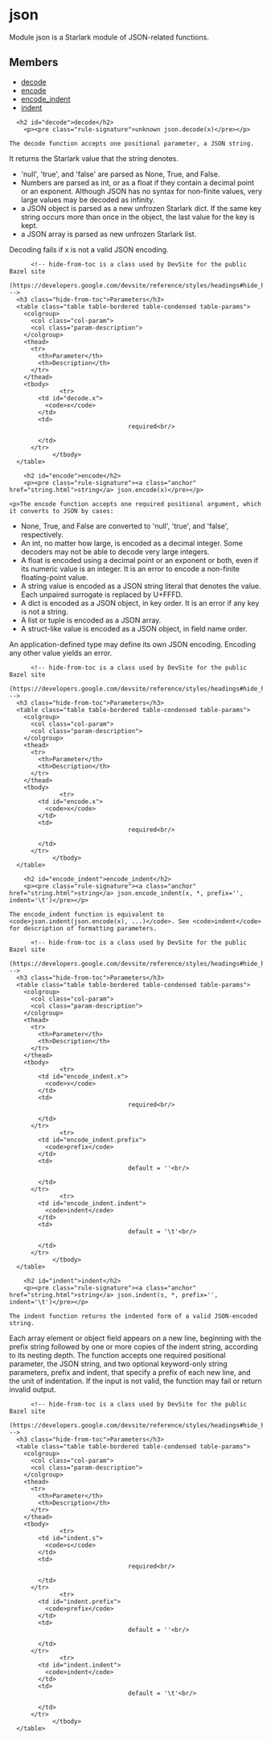 <html devsite>
<head>
  <meta name="project_path" value="/_project.yaml">
  <meta name="book_path" value="/versions/6.3.0/_book.yaml">
</head>
<body>

<h1 class="page-title" id="modules.json">json</h1>

<!-- {% raw %} -->

Module json is a Starlark module of JSON-related functions.

<h2>Members</h2>
<ul>
    <li>
    <a href="#decode">decode</a>
  </li>
      <li>
    <a href="#encode">encode</a>
  </li>
      <li>
    <a href="#encode_indent">encode_indent</a>
  </li>
      <li>
    <a href="#indent">indent</a>
  </li>
  </ul>

      <h2 id="decode">decode</h2>
        <p><pre class="rule-signature">unknown json.decode(x)</pre></p>

    The decode function accepts one positional parameter, a JSON string.
It returns the Starlark value that the string denotes.
<ul><li>'null', 'true', and 'false' are parsed as None, True, and False.
<li>Numbers are parsed as int, or as a float if they contain a decimal point or an exponent. Although JSON has no syntax  for non-finite values, very large values may be decoded as infinity.
<li>a JSON object is parsed as a new unfrozen Starlark dict. If the same key string occurs more than once in the object, the last value for the key is kept.
<li>a JSON array is parsed as new unfrozen Starlark list.
</ul>
Decoding fails if x is not a valid JSON encoding.


          <!-- hide-from-toc is a class used by DevSite for the public Bazel site
      (https://developers.google.com/devsite/reference/styles/headings#hide_headings_from_the_toc) -->
      <h3 class="hide-from-toc">Parameters</h3>
      <table class="table table-bordered table-condensed table-params">
        <colgroup>
          <col class="col-param">
          <col class="param-description">
        </colgroup>
        <thead>
          <tr>
            <th>Parameter</th>
            <th>Description</th>
          </tr>
        </thead>
        <tbody>
                  <tr>
            <td id="decode.x">
              <code>x</code>
            </td>
            <td>
                                     required<br/>

            </td>
          </tr>
                </tbody>
      </table>

        <h2 id="encode">encode</h2>
        <p><pre class="rule-signature"><a class="anchor" href="string.html">string</a> json.encode(x)</pre></p>

    <p>The encode function accepts one required positional argument, which it converts to JSON by cases:
<ul>
<li>None, True, and False are converted to 'null', 'true', and 'false', respectively.
<li>An int, no matter how large, is encoded as a decimal integer. Some decoders may not be able to decode very large integers.
<li>A float is encoded using a decimal point or an exponent or both, even if its numeric value is an integer. It is an error to encode a non-finite  floating-point value.
<li>A string value is encoded as a JSON string literal that denotes the value.  Each unpaired surrogate is replaced by U+FFFD.
<li>A dict is encoded as a JSON object, in key order.  It is an error if any key is not a string.
<li>A list or tuple is encoded as a JSON array.
<li>A struct-like value is encoded as a JSON object, in field name order.
</ul>
An application-defined type may define its own JSON encoding.
Encoding any other value yields an error.


          <!-- hide-from-toc is a class used by DevSite for the public Bazel site
      (https://developers.google.com/devsite/reference/styles/headings#hide_headings_from_the_toc) -->
      <h3 class="hide-from-toc">Parameters</h3>
      <table class="table table-bordered table-condensed table-params">
        <colgroup>
          <col class="col-param">
          <col class="param-description">
        </colgroup>
        <thead>
          <tr>
            <th>Parameter</th>
            <th>Description</th>
          </tr>
        </thead>
        <tbody>
                  <tr>
            <td id="encode.x">
              <code>x</code>
            </td>
            <td>
                                     required<br/>

            </td>
          </tr>
                </tbody>
      </table>

        <h2 id="encode_indent">encode_indent</h2>
        <p><pre class="rule-signature"><a class="anchor" href="string.html">string</a> json.encode_indent(x, *, prefix='', indent='\t')</pre></p>

    The encode_indent function is equivalent to <code>json.indent(json.encode(x), ...)</code>. See <code>indent</code> for description of formatting parameters.

          <!-- hide-from-toc is a class used by DevSite for the public Bazel site
      (https://developers.google.com/devsite/reference/styles/headings#hide_headings_from_the_toc) -->
      <h3 class="hide-from-toc">Parameters</h3>
      <table class="table table-bordered table-condensed table-params">
        <colgroup>
          <col class="col-param">
          <col class="param-description">
        </colgroup>
        <thead>
          <tr>
            <th>Parameter</th>
            <th>Description</th>
          </tr>
        </thead>
        <tbody>
                  <tr>
            <td id="encode_indent.x">
              <code>x</code>
            </td>
            <td>
                                     required<br/>

            </td>
          </tr>
                  <tr>
            <td id="encode_indent.prefix">
              <code>prefix</code>
            </td>
            <td>
                                     default = ''<br/>

            </td>
          </tr>
                  <tr>
            <td id="encode_indent.indent">
              <code>indent</code>
            </td>
            <td>
                                     default = '\t'<br/>

            </td>
          </tr>
                </tbody>
      </table>

        <h2 id="indent">indent</h2>
        <p><pre class="rule-signature"><a class="anchor" href="string.html">string</a> json.indent(s, *, prefix='', indent='\t')</pre></p>

    The indent function returns the indented form of a valid JSON-encoded string.
Each array element or object field appears on a new line, beginning with the prefix string followed by one or more copies of the indent string, according to its nesting depth.
The function accepts one required positional parameter, the JSON string,
and two optional keyword-only string parameters, prefix and indent,
that specify a prefix of each new line, and the unit of indentation.
If the input is not valid, the function may fail or return invalid output.


          <!-- hide-from-toc is a class used by DevSite for the public Bazel site
      (https://developers.google.com/devsite/reference/styles/headings#hide_headings_from_the_toc) -->
      <h3 class="hide-from-toc">Parameters</h3>
      <table class="table table-bordered table-condensed table-params">
        <colgroup>
          <col class="col-param">
          <col class="param-description">
        </colgroup>
        <thead>
          <tr>
            <th>Parameter</th>
            <th>Description</th>
          </tr>
        </thead>
        <tbody>
                  <tr>
            <td id="indent.s">
              <code>s</code>
            </td>
            <td>
                                     required<br/>

            </td>
          </tr>
                  <tr>
            <td id="indent.prefix">
              <code>prefix</code>
            </td>
            <td>
                                     default = ''<br/>

            </td>
          </tr>
                  <tr>
            <td id="indent.indent">
              <code>indent</code>
            </td>
            <td>
                                     default = '\t'<br/>

            </td>
          </tr>
                </tbody>
      </table>


</body>
</html>

<!-- {% endraw %} -->
